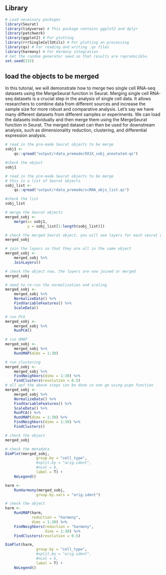 
## Library
```r
# Load necessary packages
library(Seurat)
library(tidyverse) # This package contains ggplot2 and dplyr
library(patchwork)
library(ggplot2) # For plotting
library(rrrSingleCellUtils) # For plotting an processing
library(qs) # For reading and writing .qs files
library(harmony) # For Harmony integration
# Set the random generator seed so that results are reproducible.
set.seed(132)
```



## load the objects to be merged
In this tutorial, we will demonstrate how to merge two single cell RNA-seq
datasets using the MergeSeurat function in Seurat. Merging single cell RNA-seq 
datasets is a crucial step in the analysis of single cell data. 
It allows researchers to combine data from different sources and 
increase the sample size for more robust and comparative analysis.
Let's say we have many different datasets from different samples or
experiments. We can load the datasets individually and then merge them using
the MergeSeurat function in Seurat. The merged dataset can then be used for
downstream analysis, such as dimensionality reduction, clustering, and
differential expression analysis.

```r
# read in the pre-made Seurat objects to be merge
sobj1 <- 
    qs::qread("output/rdata_premade/OX1X_sobj_annotated.qs")

#check the object
sobj1

# read in the pre-made Seurat objects to be merge 
# this is a list of Seurat objects
sobj_list <-
    qs::qread("output/rdata_premade/scRNA_objs_list.qs")

#check the list
sobj_list

# merge the Seurat objects
merged_sobj <-
    merge(x= sobj1, 
          y = sobj_list[1:length(sobj_list)])

# check the merged Seurat object, you will see layers for each seurat object
merged_sobj

# join the layers so that they are all in the same object
merged_sobj <-
    merged_sobj %>%
    JoinLayers()

# check the object now, the layers are now joined or merged
merged_sobj

# need to re-run the normalization and scaling
merged_sobj <- 
    merged_sobj %>%
    NormalizeData() %>%
    FindVariableFeatures() %>%
    ScaleData()

# run PCA
merged_sobj <- 
    merged_sobj %>%
    RunPCA()

# run UMAP
merged_sobj <- 
    merged_sobj %>%
    RunUMAP(dims = 1:30)

# run clustering
merged_sobj <- 
    merged_sobj %>%
    FindNeighbors(dims = 1:30) %>%
    FindClusters(resolution = 0.5)
# all opf the above steps can be done in one go using pipe function
merged_sobj <-
    merged_sobj %>%
    NormalizeData() %>%
    FindVariableFeatures() %>%
    ScaleData() %>%
    RunPCA() %>%
    RunUMAP(dims = 1:30) %>%
    FindNeighbors(dims = 1:30) %>%
    FindClusters()

# check the object
merged_sobj

# check the metadata
DimPlot(merged_sobj,
              group.by = "cell_type",
              #split.by = "orig.ident",
              #ncol = 6,
              label = T) +
    NoLegend()

harm <-
    RunHarmony(merged_sobj,
              group.by.vars = "orig.ident")

# check the object
harm <-
    RunUMAP(harm,
            reduction = "harmony",
            dims = 1:30) %>%
    FindNeighbors(reduction = "harmony",
                  dims = 1:30) %>%
    FindClusters(resolution = 0.5)

DimPlot(harm,
              group.by = "cell_type",
              #split.by = "orig.ident",
              #ncol = 6,
              label = T) +
    NoLegend()
```